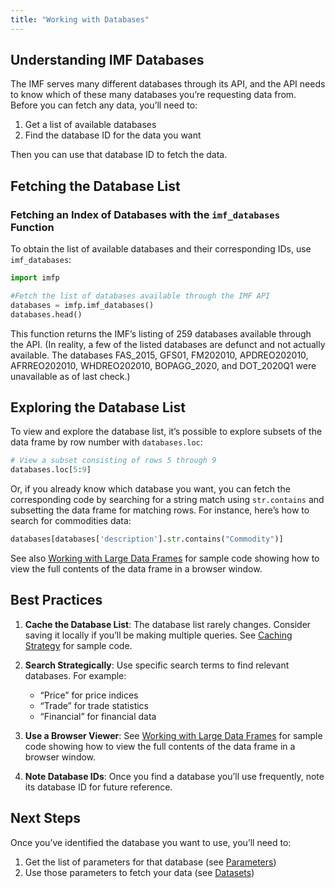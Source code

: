---
title: "Working with Databases"
---

## Understanding IMF Databases

The IMF serves many different databases through its API, and the API needs to know which of these many databases you're requesting data from. Before you can fetch any data, you'll need to:

1. Get a list of available databases
2. Find the database ID for the data you want

Then you can use that database ID to fetch the data.

## Fetching the Database List

### Fetching an Index of Databases with the `imf_databases` Function

To obtain the list of available databases and their corresponding IDs, use `imf_databases`:

``` {python}
import imfp

#Fetch the list of databases available through the IMF API
databases = imfp.imf_databases()
databases.head()
```


This function returns the IMF’s listing of 259 databases available through the API. (In reality, a few of the listed databases are defunct and not actually available. The databases FAS_2015, GFS01, FM202010, APDREO202010, AFRREO202010, WHDREO202010, BOPAGG_2020, and DOT_2020Q1 were unavailable as of last check.)

## Exploring the Database List

To view and explore the database list, it’s possible to explore subsets of the data frame by row number with `databases.loc`:

``` {python}
# View a subset consisting of rows 5 through 9
databases.loc[5:9]
```


Or, if you already know which database you want, you can fetch the corresponding code by searching for a string match using `str.contains` and subsetting the data frame for matching rows. For instance, here’s how to search for commodities data:

``` {python}
databases[databases['description'].str.contains("Commodity")]
```

See also [Working with Large Data Frames](usage.qmd#working-with-large-data-frames) for sample code showing how to view the full contents of the data frame in a browser window. 

## Best Practices

1. **Cache the Database List**: The database list rarely changes. Consider saving it locally if you'll be making multiple queries. See [Caching Strategy](rate_limits.qmd#caching-strategy) for sample code.

2. **Search Strategically**: Use specific search terms to find relevant databases. For example:

   - "Price" for price indices
   - "Trade" for trade statistics
   - "Financial" for financial data

3. **Use a Browser Viewer**: See [Working with Large Data Frames](usage.qmd#working-with-large-data-frames) for sample code showing how to view the full contents of the data frame in a browser window.

4. **Note Database IDs**: Once you find a database you'll use frequently, note its database ID for future reference.

## Next Steps

Once you've identified the database you want to use, you'll need to:

1. Get the list of parameters for that database (see [Parameters](parameters.qmd))
2. Use those parameters to fetch your data (see [Datasets](datasets.qmd))
